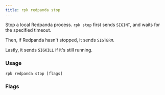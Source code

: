 ```yaml
---
title: rpk redpanda stop
---
```


<head>
  <meta name="title" content="rpk redpanda stop | Redpanda Docs" />
  <meta name="description" content="rpk redpanda stop" />
  <link rel="canonical" href="https://docs.redpanda.com/docs/reference/rpk/rpk-redpanda/rpk-redpanda-stop/" />
</head>

Stop a local Redpanda process. `rpk stop` first sends `SIGINT`, and waits for the specified timeout.

Then, if Redpanda hasn't stopped, it sends `SIGTERM`.

Lastly, it sends `SIGKILL` if it's still running.

### Usage

```
rpk redpanda stop [flags]
```

### Flags

<!--
[cols=",,",]
|===
|*Value* |*Type* |*Description*

|--config |string |Redpanda config file, if not set the file will be
searched for in the default locations.

|-h, --help |- |Help for stop.

|--timeout |duration |The maximum amount of time to wait for redpanda to
stop,after each signal is sent. The value passed is asequence of decimal
numbers, each with optional fraction and a unit suffix, such as
`300ms`,\{" "} `1.5s` or `2h45m`. Valid time units are `ns`, ` us ` (or
`µs`), `ms`, `s`, ` m `, `h` (default 5s).

|-v, --verbose |- |Enable verbose logging (default `false`).
|===

-->

